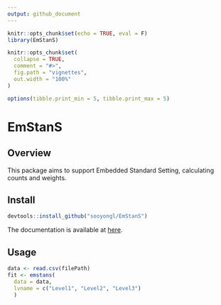 ```yaml
---
output: github_document
---
```


```r
knitr::opts_chunk$set(echo = TRUE, eval = F)
library(EmStanS)

knitr::opts_chunk$set(
  collapse = TRUE,
  comment = "#>",
  fig.path = "vignettes",
  out.width = "100%"
)

options(tibble.print_min = 5, tibble.print_max = 5)
```

# EmStanS 

## Overview

This package aims to support Embedded Standard Setting, calculating counts and weights.


## Install


```r
devtools::install_github("sooyongl/EmStanS")
```

The documentation is available at [here](https://sooyongl.github.io/EmStanS/).

## Usage

```r
data <- read.csv(filePath)
fit <- emstans(
  data = data, 
  lvname = c("Level1", "Level2", "Level3")
  )

```

